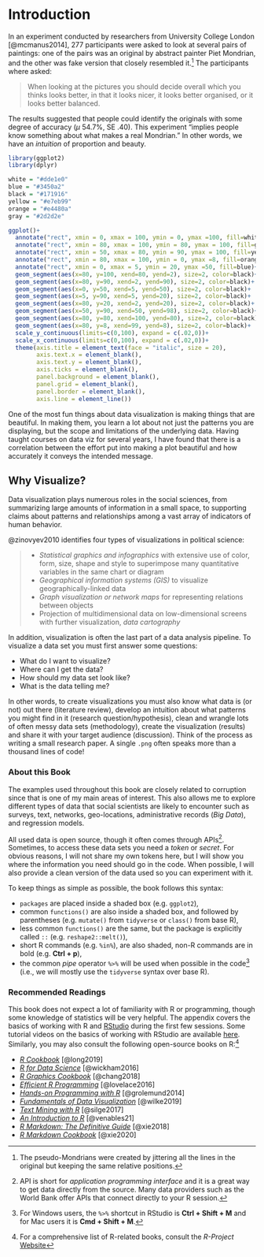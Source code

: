 # Introduction

In an experiment conducted by researchers from University College London [@mcmanus2014], 277 participants were asked to look at several pairs of paintings: one of the pairs was an original by abstract painter Piet Mondrian, and the other was fake version that closely resembled it.[^intro-1] The participants where asked:

[^intro-1]: The pseudo-Mondrians were created by jittering all the lines in the original but keeping the same relative positions.

> When looking at the pictures you should decide overall which you thinks looks better, in that it looks nicer, it looks better organised, or it looks better balanced.

The results suggested that people could identify the originals with some degree of accuracy ($\mu$ 54.7%, SE .40). This experiment "implies people know something about what makes a real Mondrian." In other words, we have an *intuition* of proportion and beauty.

```r
library(ggplot2)
library(dplyr)

white = "#dde1e0"
blue = "#3450a2"
black = "#171916"
yellow = "#e7eb99"
orange = "#e4480a"
gray = "#2d2d2e"

ggplot()+
  annotate("rect", xmin = 0, xmax = 100, ymin = 0, ymax =100, fill=white, alpha=.8)+
  annotate("rect", xmin = 80, xmax = 100, ymin = 80, ymax = 100, fill=gray)+
  annotate("rect", xmin = 50, xmax = 80, ymin = 90, ymax = 100, fill=yellow)+
  annotate("rect", xmin = 80, xmax = 100, ymin = 0, ymax =8, fill=orange)+
  annotate("rect", xmin = 0, xmax = 5, ymin = 20, ymax =50, fill=blue)+
  geom_segment(aes(x=80, y=100, xend=80, yend=2), size=2, color=black)+
  geom_segment(aes(x=80, y=90, xend=2, yend=90), size=2, color=black)+
  geom_segment(aes(x=0, y=50, xend=5, yend=50), size=2, color=black)+
  geom_segment(aes(x=5, y=90, xend=5, yend=20), size=2, color=black)+
  geom_segment(aes(x=80, y=20, xend=2, yend=20), size=2, color=black)+
  geom_segment(aes(x=50, y=90, xend=50, yend=98), size=2, color=black)+
  geom_segment(aes(x=80, y=80, xend=100, yend=80), size=2, color=black)+
  geom_segment(aes(x=80, y=8, xend=99, yend=8), size=2, color=black)+
  scale_y_continuous(limits=c(0,100), expand = c(.02,0))+
  scale_x_continuous(limits=c(0,100), expand = c(.02,0))+
  theme(axis.title = element_text(face = "italic", size = 20),
        axis.text.x = element_blank(),
        axis.text.y = element_blank(),
        axis.ticks = element_blank(),
        panel.background = element_blank(),
        panel.grid = element_blank(),
        panel.border = element_blank(),
        axis.line = element_line())
```

One of the most fun things about data visualization is making things that are beautiful. In making them, you learn a lot about not just the patterns you are displaying, but the scope and limitations of the underlying data. Having taught courses on data viz for several years, I have found that there is a correlation between the effort put into making a plot beautiful and how accurately it conveys the intended message. 

## Why Visualize? {.unnumbered}

Data visualization plays numerous roles in the social sciences, from summarizing large amounts of information in a small space, to supporting claims about patterns and relationships among a vast array of indicators of human behavior.

@zinovyev2010 identifies four types of visualizations in political science:

> -   *Statistical graphics and infographics* with extensive use of color, form, size, shape and style to superimpose many quantitative variables in the same chart or diagram
> -   *Geographical information systems (GIS)* to visualize geographically-linked data
> -   *Graph visualization or network maps* for representing relations between objects
> -   Projection of multidimensional data on low-dimensional screens with further visualization, *data cartography*

In addition, visualization is often the last part of a data analysis pipeline. To visualize a data set you must first answer some questions:

-   What do I want to visualize?
-   Where can I get the data?
-   How should my data set look like?
-   What is the data telling me?

In other words, to create visualizations you must also know what data is (or not) out there (literature review), develop an intuition about what patterns you might find in it (research question/hypothesis), clean and wrangle lots of often messy data sets (methodology), create the visualization (results) and share it with your target audience (discussion). Think of the process as writing a small research paper. A single `.png` often speaks more than a thousand lines of code!

### About this Book {.unnumbered}

The examples used throughout this book are closely related to corruption since that is one of my main areas of interest. This also allows me to explore different types of data that social scientists are likely to encounter such as surveys, text, networks, geo-locations, administrative records (*Big Data*), and regression models.

All used data is open source, though it often comes through APIs[^intro-2]. Sometimes, to access these data sets you need a *token* or *secret*. For obvious reasons, I will not share my own tokens here, but I will show you where the information you need should go in the code. When possible, I will also provide a clean version of the data used so you can experiment with it. 

[^intro-2]: API is short for *application programming interface* and it is a great way to get data directly from the source. Many data providers such as the World Bank offer APIs that connect directly to your R session.

To keep things as simple as possible, the book follows this syntax:

-   `packages` are placed inside a shaded box (e.g. `ggplot2`),
-   common `functions()` are also inside a shaded box, and followed by parentheses (e.g. `mutate()` from `tidyverse` or `class()` from base R),
-   less common `functions()` are the same, but the package is explicitly called `::` (e.g. `reshape2::melt()`),
-   short R commands (e.g. `%in%`), are also shaded, non-R commands are in bold (e.g. **Ctrl + p**),
-   the common *pipe* operator `%>%` will be used when possible in the code[^intro-3] (i.e., we will mostly use the `tidyverse` syntax over base R).

[^intro-3]: For Windows users, the `%>%` shortcut in RStudio is **Ctrl + Shift + M** and for Mac users it is **Cmd + Shift + M**.

### Recommended Readings {.unnumbered}

This book does not expect a lot of familiarity with R or programming, though some knowledge of statistics will be very helpful. The appendix covers the basics of working with R and [RStudio](https://www.rstudio.com/products/rstudio/download/) during the first few sessions. Some tutorial videos on the basics of working with RStudio are available [here](). Similarly, you may also consult the following open-source books on R:[^intro-4]

[^intro-4]: For a comprehensive list of R-related books, consult the *R-Project* [Website](https://www.r-project.org/doc/bib/R-books.html)

-   [*R Cookbook*](https://rc2e.com/) [@long2019]
-   [*R for Data Science*](https://r4ds.had.co.nz/) [@wickham2016]
-   [*R Graphics Cookbook*](https://r-graphics.org/) [@chang2018]
-   [*Efficient R Programming*](https://csgillespie.github.io/efficientR/) [@lovelace2016]
-   [*Hands-on Programming with R*](https://rstudio-education.github.io/hopr/) [@grolemund2014]
-   [*Fundamentals of Data Visualization*](https://clauswilke.com/dataviz/) [@wilke2019]
-   [*Text Mining with R*](https://www.tidytextmining.com/) [@silge2017]
-   [*An Introduction to R*](https://cran.r-project.org/doc/manuals/R-intro.pdf) [@venables21]
-   [*R Markdown: The Definitive Guide*](https://bookdown.org/yihui/rmarkdown/) [@xie2018]
-   [*R Markdown Cookbook*](https://bookdown.org/yihui/rmarkdown-cookbook/) [@xie2020]
